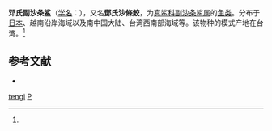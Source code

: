 {{Speciesbox 
| taxon = Paragaleus tengi
| binomial_authority = (Chen, 1963)<ref name='id5177'>{{cite web| url =http://www.bioinfo.cn/db05/BjdwSpecies.php?action=view&id=5177| title =邓氏副沙条鲨| work =《中国动物物种编目数据库》| publisher =中国科学院微生物研究所| author =中国科学院动物研究所| accessdate =2009-04-11| deadurl =yes| archiveurl =https://web.archive.org/web/20160305034847/http://www.bioinfo.cn/db05/BjdwSpecies.php?action=view&id=5177| archivedate =2016-03-05}}</ref>
}}

'''邓氏副沙条鲨'''（[[学名|学名]]：{{lang|la|''Paragaleus tengi''}}），又名'''鄧氏沙條鮫'''，为[[真鲨科|真鲨科]][[副沙条鲨属|副沙条鲨属]]的[[鱼类|鱼类]]。分布于[[日本|日本]]、越南沿岸海域以及南中国大陆、台湾西南部海域等。该物种的模式产地在台湾。<ref name='id5177'/>

== 参考文献 ==
{{reflist}}
* {{TaiBNET| zh=鄧氏沙條鮫 | id=383094 | binomial=Paragaleus tengi | authority=Chen, 1963 | var= | accessdate=2013-01-24}}

{{taxonbar}}
[[Category:1963年描述的鱼类|tengi]]
[[Category:副沙条鲨属|P]]